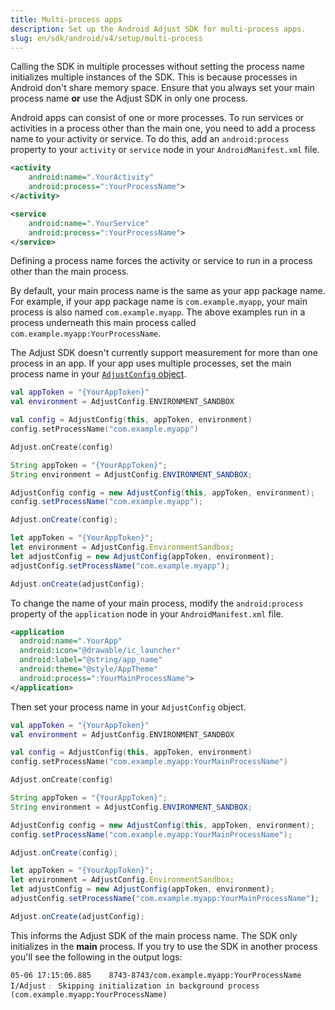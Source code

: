 ```yaml
---
title: Multi-process apps
description: Set up the Android Adjust SDK for multi-process apps.
slug: en/sdk/android/v4/setup/multi-process
---
```


<Callout type="important">

Calling the SDK in multiple processes without setting the process name initializes multiple instances of the SDK. This is because processes in Android don't share memory space. Ensure that you always set your main process name **or** use the Adjust SDK in only one process.

</Callout>

Android apps can consist of one or more processes. To run services or activities in a process other than the main one, you need to add a process name to your activity or service. To do this, add an `android:process` property to your `activity` or `service` node in your `AndroidManifest.xml` file.

<CodeBlock title="AndroidManifest.xml">

```xml
<activity
    android:name=".YourActivity"
    android:process=":YourProcessName">
</activity>

```

</CodeBlock>

<CodeBlock title="AndroidManifest.xml">

```xml
<service
    android:name=".YourService"
    android:process=":YourProcessName">
</service>

```

</CodeBlock>

Defining a process name forces the activity or service to run in a process other than the main process.

By default, your main process name is the same as your app package name. For example, if your app package name is `com.example.myapp`, your main process is also named `com.example.myapp`. The above examples run in a process underneath this main process called `com.example.myapp:YourProcessName`.

The Adjust SDK doesn't currently support measurement for more than one process in an app. If your app uses multiple processes, set the main process name in your [`AdjustConfig` object](/en/sdk/android/configuration).

<Tabs>
<Tab title="Kotlin" sync="kotlin">

```kotlin
val appToken = "{YourAppToken}"
val environment = AdjustConfig.ENVIRONMENT_SANDBOX

val config = AdjustConfig(this, appToken, environment)
config.setProcessName("com.example.myapp")

Adjust.onCreate(config)
```

</Tab>
<Tab title="Java" sync="java">

```java
String appToken = "{YourAppToken}";
String environment = AdjustConfig.ENVIRONMENT_SANDBOX;

AdjustConfig config = new AdjustConfig(this, appToken, environment);
config.setProcessName("com.example.myapp");

Adjust.onCreate(config);
```

</Tab>
<Tab title="Javascript" sync="js">

```js
let appToken = "{YourAppToken}";
let environment = AdjustConfig.EnvironmentSandbox;
let adjustConfig = new AdjustConfig(appToken, environment);
adjustConfig.setProcessName("com.example.myapp");

Adjust.onCreate(adjustConfig);
```

</Tab>
</Tabs>

To change the name of your main process, modify the `android:process` property of the `application` node in your `AndroidManifest.xml` file.

<CodeBlock title="AndroidManifest.xml">

```xml
<application
  android:name=".YourApp"
  android:icon="@drawable/ic_launcher"
  android:label="@string/app_name"
  android:theme="@style/AppTheme"
  android:process=":YourMainProcessName">
</application>

```

</CodeBlock>

Then set your process name in your `AdjustConfig` object.

<Tabs>
<Tab title="Kotlin" sync="kotlin">

```kotlin
val appToken = "{YourAppToken}"
val environment = AdjustConfig.ENVIRONMENT_SANDBOX

val config = AdjustConfig(this, appToken, environment)
config.setProcessName("com.example.myapp:YourMainProcessName")

Adjust.onCreate(config)
```

</Tab>
<Tab title="Java" sync="java">

```java
String appToken = "{YourAppToken}";
String environment = AdjustConfig.ENVIRONMENT_SANDBOX;

AdjustConfig config = new AdjustConfig(this, appToken, environment);
config.setProcessName("com.example.myapp:YourMainProcessName");

Adjust.onCreate(config);
```

</Tab>
<Tab title="Javascript" sync="js">

```js
let appToken = "{YourAppToken}";
let environment = AdjustConfig.EnvironmentSandbox;
let adjustConfig = new AdjustConfig(appToken, environment);
adjustConfig.setProcessName("com.example.myapp:YourMainProcessName");

Adjust.onCreate(adjustConfig);
```

</Tab>
</Tabs>

This informs the Adjust SDK of the main process name. The SDK only initializes in the **main** process. If you try to use the SDK in another process you'll see the following in the output logs:

```text
05-06 17:15:06.885    8743-8743/com.example.myapp:YourProcessName I/Adjust﹕ Skipping initialization in background process (com.example.myapp:YourProcessName)
```
